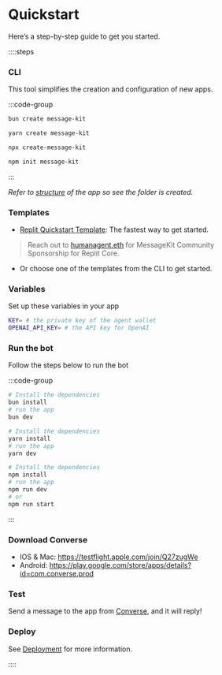 
# Quickstart

Here’s a step-by-step guide to get you started.

::::steps

### CLI

This tool simplifies the creation and configuration of new apps.

:::code-group

```bash [bun]
bun create message-kit
```

```bash [yarn]
yarn create message-kit
```

```bash [npx]
npx create-message-kit
```

```bash [npm]
npm init message-kit
```

:::

_Refer to [structure](/concepts/structure) of the app so see the folder is created._

### Templates

- [Replit Quickstart Template](https://replit.com/@raihankhan-rk/MessageKit-Quickstart-Template): The fastest way to get started.

> Reach out to [humanagent.eth](https://converse.xyz/humanagent.eth) for MessageKit Community Sponsorship for Replit Core.

- Or choose one of the templates from the CLI to get started.

  <TemplateList />

### Variables

Set up these variables in your app

```bash [cmd]
KEY= # the private key of the agent wallet
OPENAI_API_KEY= # the API key for OpenAI
```

### Run the bot

Follow the steps below to run the bot

:::code-group

```bash [bun]
# Install the dependencies
bun install
# run the app
bun dev
```

```bash [yarn]
# Install the dependencies
yarn install
# run the app
yarn dev
```

```bash [npm]
# Install the dependencies
npm install
# run the app
npm run dev
# or
npm run start
```

:::

### Download Converse

- IOS & Mac: https://testflight.apple.com/join/Q27zugWe
- Android: https://play.google.com/store/apps/details?id=com.converse.prod

### Test

Send a message to the app from [Converse](https://converse.xyz/), and it will reply!

### Deploy

See [Deployment](/deployment) for more information.

::::
